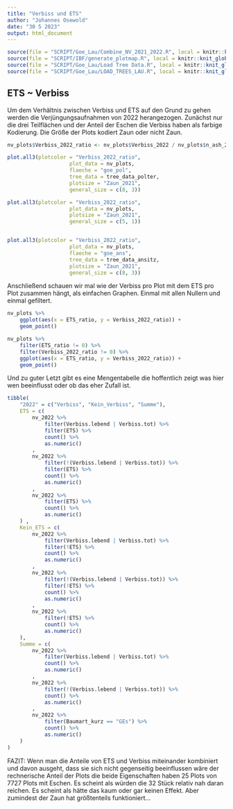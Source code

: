 ```yaml
---
title: "Verbiss und ETS"
author: "Johannes Osewold"
date: "30 5 2023"
output: html_document
---
```


```r
source(file = "SCRIPT/Goe_Lau/Combine_NV_2021_2022.R", local = knitr::knit_global())
source(file = "SCRIPT/IBF/generate_plotmap.R", local = knitr::knit_global())
source(file = "SCRIPT/Goe_Lau/Load Tree Data.R", local = knitr::knit_global())
source(file = "SCRIPT/Goe_Lau/LOAD_TREES_LAU.R", local = knitr::knit_global())

```

## ETS ~ Verbiss

Um dem Verhältnis zwischen Verbiss und ETS auf den Grund zu gehen werden die Verjüngungsaufnahmen von 2022 herangezogen. Zunächst nur die drei Teilflächen und der Anteil der Eschen die Verbiss haben als farbige Kodierung. Die Größe der Plots kodiert Zaun oder nicht Zaun.

```r
nv_plots$Verbiss_2022_ratio <- nv_plots$Verbiss_2022 / nv_plots$n_ash_2022

plot.all3(plotcolor = "Verbiss_2022_ratio",
					plot_data = nv_plots,
					flaeche = "goe_pol",
					tree_data = tree_data_polter,
					plotsize = "Zaun_2021", 
					general_size = c(8, 3))

plot.all3(plotcolor = "Verbiss_2022_ratio",
					plot_data = nv_plots,
					plotsize = "Zaun_2021", 
					general_size = c(5, 1))


plot.all3(plotcolor = "Verbiss_2022_ratio",
					plot_data = nv_plots,
					flaeche = "goe_ans",
					tree_data = tree_data_ansitz,
					plotsize = "Zaun_2021", 
					general_size = c(8, 3))
```

Anschließend schauen wir mal wie der Verbiss pro Plot mit dem ETS pro Plot zusammen hängt, als einfachen Graphen. Einmal mit allen Nullern und einmal gefiltert.

```r
nv_plots %>% 
	ggplot(aes(x = ETS_ratio, y = Verbiss_2022_ratio)) +
	geom_point()

nv_plots %>% 
	filter(ETS_ratio != 0) %>% 
	filter(Verbiss_2022_ratio != 0) %>% 
	ggplot(aes(x = ETS_ratio, y = Verbiss_2022_ratio)) +
	geom_point()
```

Und zu guter Letzt gibt es eine Mengentabelle die hoffentlich zeigt was hier wen beeinflusst oder ob das eher Zufall ist.


```r
tibble(
	"2022" = c("Verbiss", "Kein_Verbiss", "Summe"),
	ETS = c(
		nv_2022 %>%
			filter(Verbiss.lebend | Verbiss.tot) %>%
			filter(ETS) %>%
			count() %>%
			as.numeric()
		,
		nv_2022 %>%
			filter(!(Verbiss.lebend | Verbiss.tot)) %>%
			filter(ETS) %>%
			count() %>%
			as.numeric()
		,
		nv_2022 %>%
			filter(ETS) %>%
			count() %>%
			as.numeric()
	) ,
	Kein_ETS = c(
		nv_2022 %>%
			filter(Verbiss.lebend | Verbiss.tot) %>%
			filter(!ETS) %>%
			count() %>%
			as.numeric()
		,
		nv_2022 %>%
			filter(!(Verbiss.lebend | Verbiss.tot)) %>%
			filter(!ETS) %>%
			count() %>%
			as.numeric()
		,
		nv_2022 %>%
			filter(!ETS) %>%
			count() %>%
			as.numeric()
	),
	Summe = c(
		nv_2022 %>%
			filter(Verbiss.lebend | Verbiss.tot) %>%
			count() %>%
			as.numeric()
		,
		nv_2022 %>%
			filter(!(Verbiss.lebend | Verbiss.tot)) %>%
			count() %>%
			as.numeric()
		,
		nv_2022 %>%
			filter(Baumart_kurz == "GEs") %>% 
			count() %>%
			as.numeric()
	)
)
```

FAZIT: Wenn man die Anteile von ETS und Verbiss miteinander kombiniert und davon ausgeht, dass sie sich nicht gegenseitig beeinflussen wäre der rechnerische Anteil der Plots die beide Eigenschaften haben 25 Plots von 7727 Plots mit Eschen. Es scheint als würden die 32 Stück relativ nah daran reichen. Es scheint als hätte das kaum oder gar keinen Effekt.
Aber zumindest der Zaun hat größtenteils funktioniert...